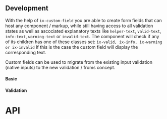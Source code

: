 
## Development

With the help of `ix-custom-field` you are able to create form fields that can host any component / markup, while still having access to all validation states as well as ascociated explanatory texts like `helper-text`, `valid-text`, `info-text`, `warning-text` or `invalid-text`.
The component will check if any of its children has one of these classes set:
`ix-valid, ix-info, ix-warning or ix-invalid`
If this is the case the custom field will display the corresponding text.

Custom fields can be used to migrate from the existing input validation (native inputs) to the new validation / froms concept.

#### Basic

<CustomFieldPlayground />

#### Validation

<CustomFieldValidationPlayground height="24rem" />

# API

<PropsApi />
